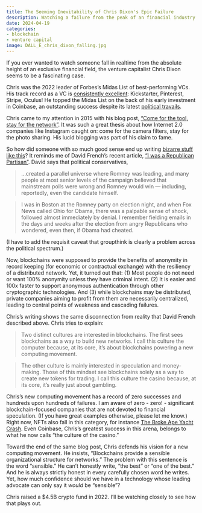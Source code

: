 ```yaml
---
title: The Seeming Inevitability of Chris Dixon's Epic Failure
description: Watching a failure from the peak of an financial industry
date: 2024-04-19
categories:
- blockchain
- venture capital
image: DALL_E_chris_dixon_falling.jpg
---
```


If you ever wanted to watch someone fall in realtime from the absolute height of an exclusive financial field, the venture capitalist Chris Dixon seems to be a fascinating case. 

Chris was the 2022 leader of Forbes's Midas List of best-performing VCs. His track record as a VC is [consistently excellent](https://www.forbes.com/sites/alexkonrad/2022/04/12/midas-list-chris-dixon-crypto-capitalist/?sh=3b6072d05209): Kickstarter, Pinterest, Stripe, Oculus! He topped the Midas List on the back of his early investment in Coinbase, an outstanding success despite its latest [political travails](https://www.wsj.com/articles/sec-sues-coinbase-says-it-is-unregistered-broker-dealer-95ec0637).

Chris came to my attention in 2015 with his blog post, ["Come for the tool, stay for the network"](https://cdixon.org/2015/01/31/come-for-the-tool-stay-for-the-network). It was such a great thesis about how Internet 2.0 companies like Instagram caught on: come for the camera filters, stay for the photo sharing. His lucid blogging was part of his claim to fame.

So how did someone with so much good sense end up writing [bizarre stuff like this](https://a16zcrypto.com/posts/article/blockchain-culture-computer-vs-casino/)? It reminds me of David French's recent article, ["I was a Republican Partisan"](https://www.nytimes.com/2024/05/16/opinion/republican-partisan-world-view.html). David says that political conservatives,

> ...created a parallel universe where Romney was leading, and many people at most senior levels of the campaign believed that mainstream polls were wrong and Romney would win — including, reportedly, even the candidate himself.

> I was in Boston at the Romney party on election night, and when Fox News called Ohio for Obama, there was a palpable sense of shock, followed almost immediately by denial. I remember fielding emails in the days and weeks after the election from angry Republicans who wondered, even then, if Obama had cheated.

(I have to add the requisit caveat that groupthink is clearly a problem across the political spectrum.)

Now, blockchains were supposed to provide the benefits of anonymity in record keeping (for economic or contractual exchange) with the resiliency of a distributed network. Yet, it turned out that: (1) Most people do not need or want 100% anonymity unless they have criminal intent. (2) It is easier and 100x faster to support anonymous authentication through other cryptographic technologies. And (3) while blockchains may be distributed, private companies aiming to profit from them are necessarily centralized, leading to central points of weakness and cascading failures.

Chris's writing shows the same disconnection from reality that David French described above. Chris tries to explain:

> Two distinct cultures are interested in blockchains. The first sees blockchains as a way to build new networks. I call this culture the computer because, at its core, it’s about blockchains powering a new computing movement.

> The other culture is mainly interested in speculation and money-making. Those of this mindset see blockchains solely as a way to create new tokens for trading. I call this culture the casino because, at its core, it’s really just about gambling.

Chris's new computing movement has a record of zero successes and hundreds upon hundreds of failures. I am aware of zero - zero! - significant blockchain-focused companies that are not devoted to financial speculation. (If you have great examples otherwise, please let me know.) Right now, NFTs also fall in this category, for instance [The Broke Ape Yacht Crash](https://www.coindesk.com/consensus-magazine/2023/07/05/the-broke-ape-yacht-crash-lessons-for-justin-bieber-and-other-nft-collectors/). Even Coinbase, Chris's greatest success in this arena, belongs to what he now calls "the culture of the casino."

Toward the end of the same blog post, Chris defends his vision for a new computing movement. He insists, "Blockchains provide a sensible organizational structure for networks." The problem with this sentence is the word "sensible." He can't honestly write, "the best" or "one of the best." And he is always strictly honest in every carefully chosen word he writes. Yet, how much confidence should we have in a technology whose leading advocate can only say it *would* be "sensible"? 

Chris raised a $4.5B crypto fund in 2022. I'll be watching closely to see how that plays out.